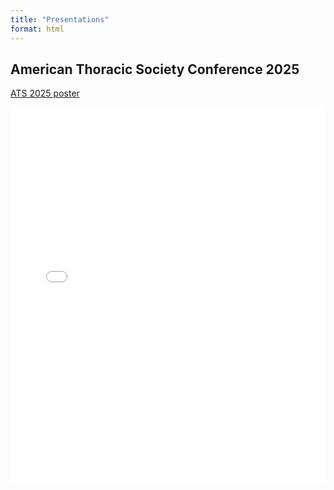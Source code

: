 ```yaml
---
title: "Presentations"
format: html
---
```


::: column-page
## American Thoracic Society Conference 2025

[ATS 2025 poster](pdfs/ats_2025_poster.pdf)

<iframe src="pdfs/ats_2025_poster.pdf" width="100%" height="600px" style="border: none;"></iframe>

:::
